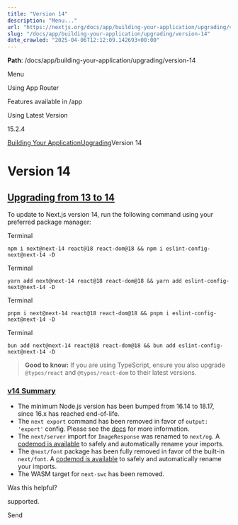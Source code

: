 ---
title: "Version 14"
description: "Menu..."
url: "https://nextjs.org/docs/app/building-your-application/upgrading/version-14"
slug: "/docs/app/building-your-application/upgrading/version-14"
date_crawled: "2025-04-06T12:12:09.142693+00:00"
---

**Path**: /docs/app/building-your-application/upgrading/version-14

Menu

Using App Router

Features available in /app

Using Latest Version

15.2.4

[Building Your Application](/docs/app/building-your-application)[Upgrading](/docs/app/building-your-application/upgrading)Version 14

# Version 14

## [Upgrading from 13 to 14](#upgrading-from-13-to-14)

To update to Next.js version 14, run the following command using your preferred package manager:

Terminal

```
npm i next@next-14 react@18 react-dom@18 && npm i eslint-config-next@next-14 -D
```

Terminal

```
yarn add next@next-14 react@18 react-dom@18 && yarn add eslint-config-next@next-14 -D
```

Terminal

```
pnpm i next@next-14 react@18 react-dom@18 && pnpm i eslint-config-next@next-14 -D
```

Terminal

```
bun add next@next-14 react@18 react-dom@18 && bun add eslint-config-next@next-14 -D
```

> **Good to know:** If you are using TypeScript, ensure you also upgrade `@types/react` and `@types/react-dom` to their latest versions.

### [v14 Summary](#v14-summary)

* The minimum Node.js version has been bumped from 16.14 to 18.17, since 16.x has reached end-of-life.
* The `next export` command has been removed in favor of `output: 'export'` config. Please see the [docs](https://nextjs.org/docs/app/building-your-application/deploying/static-exports) for more information.
* The `next/server` import for `ImageResponse` was renamed to `next/og`. A [codemod is available](/docs/app/building-your-application/upgrading/codemods#next-og-import) to safely and automatically rename your imports.
* The `@next/font` package has been fully removed in favor of the built-in `next/font`. A [codemod is available](/docs/app/building-your-application/upgrading/codemods#built-in-next-font) to safely and automatically rename your imports.
* The WASM target for `next-swc` has been removed.

Was this helpful?

supported.

Send